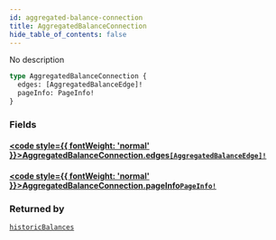 ```yaml
---
id: aggregated-balance-connection
title: AggregatedBalanceConnection
hide_table_of_contents: false
---
```








No description

```graphql
type AggregatedBalanceConnection {
  edges: [AggregatedBalanceEdge]!
  pageInfo: PageInfo!
}
```


### Fields

#### [<code style={{ fontWeight: 'normal' }}>AggregatedBalanceConnection.<b>edges</b></code>](#)<Bullet />[`[AggregatedBalanceEdge]!`](/docs/testnet/graphql/objects/aggregated-balance-edge) <Badge class="secondary" text="non-null"/> <Badge class="secondary" text="object"/>
> 
> 

#### [<code style={{ fontWeight: 'normal' }}>AggregatedBalanceConnection.<b>pageInfo</b></code>](#)<Bullet />[`PageInfo!`](/docs/testnet/graphql/objects/page-info) <Badge class="secondary" text="non-null"/> <Badge class="secondary" text="object"/>
> 
> 



### Returned by

[`historicBalances`](/docs/testnet/graphql/queries/historic-balances)  <Badge class="secondary" text="query"/>



